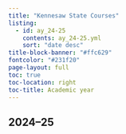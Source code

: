 ```yaml
---
title: "Kennesaw State Courses"
listing:
  - id: ay_24-25
    contents: ay_24-25.yml
    sort: "date desc"
title-block-banner: "#ffc629"
fontcolor: "#231f20"
page-layout: full
toc: true
toc-location: right
toc-title: Academic year
---
```


## 2024–25

:::{#ay_24-25}
:::